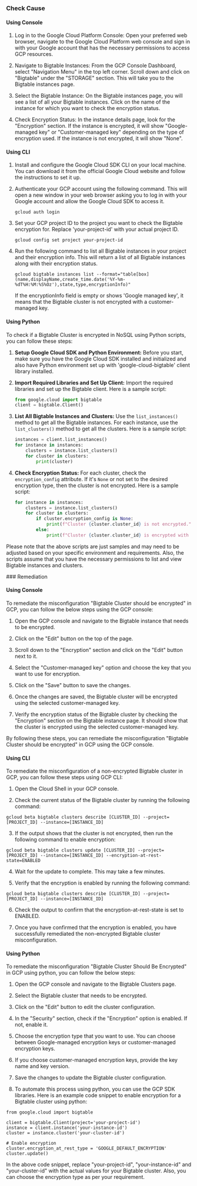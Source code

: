 

<Tabs><Tab title='Cause'>
### Check Cause

#### Using Console

1. Log in to the Google Cloud Platform Console: Open your preferred web browser, navigate to the Google Cloud Platform web console and sign in with your Google account that has the necessary permissions to access GCP resources.

2. Navigate to Bigtable Instances: From the GCP Console Dashboard, select "Navigation Menu" in the top left corner. Scroll down and click on "Bigtable" under the "STORAGE" section. This will take you to the Bigtable instances page.

3. Select the Bigtable Instance: On the Bigtable instances page, you will see a list of all your Bigtable instances. Click on the name of the instance for which you want to check the encryption status.

4. Check Encryption Status: In the instance details page, look for the "Encryption" section. If the instance is encrypted, it will show "Google-managed key" or "Customer-managed key" depending on the type of encryption used. If the instance is not encrypted, it will show "None".

#### Using CLI

1. Install and configure the Google Cloud SDK CLI on your local machine. You can download it from the official Google Cloud website and follow the instructions to set it up.

2. Authenticate your GCP account using the following command. This will open a new window in your web browser asking you to log in with your Google account and allow the Google Cloud SDK to access it.
   ```
   gcloud auth login
   ```

3. Set your GCP project ID to the project you want to check the Bigtable encryption for. Replace 'your-project-id' with your actual project ID.
   ```
   gcloud config set project your-project-id
   ```

4. Run the following command to list all Bigtable instances in your project and their encryption info. This will return a list of all Bigtable instances along with their encryption status.
   ```
   gcloud bigtable instances list --format="table[box](name,displayName,create_time.date('%Y-%m-%dT%H:%M:%S%Oz'),state,type,encryptionInfo)"
   ```
   If the encryptionInfo field is empty or shows 'Google managed key', it means that the Bigtable cluster is not encrypted with a customer-managed key.

#### Using Python

To check if a Bigtable Cluster is encrypted in NoSQL using Python scripts, you can follow these steps:

1. **Setup Google Cloud SDK and Python Environment:**
   Before you start, make sure you have the Google Cloud SDK installed and initialized and also have Python environment set up with 'google-cloud-bigtable' client library installed.

2. **Import Required Libraries and Set Up Client:**
   Import the required libraries and set up the Bigtable client. Here is a sample script:

   ```python
   from google.cloud import bigtable
   client = bigtable.Client()
   ```

3. **List All Bigtable Instances and Clusters:**
   Use the `list_instances()` method to get all the Bigtable instances. For each instance, use the `list_clusters()` method to get all the clusters. Here is a sample script:

   ```python
   instances = client.list_instances()
   for instance in instances:
       clusters = instance.list_clusters()
       for cluster in clusters:
           print(cluster)
   ```

4. **Check Encryption Status:**
   For each cluster, check the `encryption_config` attribute. If it's `None` or not set to the desired encryption type, then the cluster is not encrypted. Here is a sample script:

   ```python
   for instance in instances:
       clusters = instance.list_clusters()
       for cluster in clusters:
           if cluster.encryption_config is None:
               print(f"Cluster {cluster.cluster_id} is not encrypted.")
           else:
               print(f"Cluster {cluster.cluster_id} is encrypted with {cluster.encryption_config.encryption_type}.")
   ```

Please note that the above scripts are just samples and may need to be adjusted based on your specific environment and requirements. Also, the scripts assume that you have the necessary permissions to list and view Bigtable instances and clusters.

</Tab>

<Tab title='Remediation'>
### Remediation

#### Using Console

To remediate the misconfiguration "Bigtable Cluster should be encrypted" in GCP, you can follow the below steps using the GCP console:

1. Open the GCP console and navigate to the Bigtable instance that needs to be encrypted.

2. Click on the "Edit" button on the top of the page.

3. Scroll down to the "Encryption" section and click on the "Edit" button next to it.

4. Select the "Customer-managed key" option and choose the key that you want to use for encryption.

5. Click on the "Save" button to save the changes.

6. Once the changes are saved, the Bigtable cluster will be encrypted using the selected customer-managed key.

7. Verify the encryption status of the Bigtable cluster by checking the "Encryption" section on the Bigtable instance page. It should show that the cluster is encrypted using the selected customer-managed key.

By following these steps, you can remediate the misconfiguration "Bigtable Cluster should be encrypted" in GCP using the GCP console.

#### Using CLI

To remediate the misconfiguration of a non-encrypted Bigtable cluster in GCP, you can follow these steps using GCP CLI:

1. Open the Cloud Shell in your GCP console.

2. Check the current status of the Bigtable cluster by running the following command:

```
gcloud beta bigtable clusters describe [CLUSTER_ID] --project=[PROJECT_ID] --instance=[INSTANCE_ID]
```

3. If the output shows that the cluster is not encrypted, then run the following command to enable encryption:

```
gcloud beta bigtable clusters update [CLUSTER_ID] --project=[PROJECT_ID] --instance=[INSTANCE_ID] --encryption-at-rest-state=ENABLED
```

4. Wait for the update to complete. This may take a few minutes.

5. Verify that the encryption is enabled by running the following command:

```
gcloud beta bigtable clusters describe [CLUSTER_ID] --project=[PROJECT_ID] --instance=[INSTANCE_ID]
```

6. Check the output to confirm that the encryption-at-rest-state is set to ENABLED.

7. Once you have confirmed that the encryption is enabled, you have successfully remediated the non-encrypted Bigtable cluster misconfiguration.

#### Using Python

To remediate the misconfiguration "Bigtable Cluster Should Be Encrypted" in GCP using python, you can follow the below steps:

1. Open the GCP console and navigate to the Bigtable Clusters page.

2. Select the Bigtable cluster that needs to be encrypted.

3. Click on the "Edit" button to edit the cluster configuration.

4. In the "Security" section, check if the "Encryption" option is enabled. If not, enable it.

5. Choose the encryption type that you want to use. You can choose between Google-managed encryption keys or customer-managed encryption keys.

6. If you choose customer-managed encryption keys, provide the key name and key version.

7. Save the changes to update the Bigtable cluster configuration.

8. To automate this process using python, you can use the GCP SDK libraries. Here is an example code snippet to enable encryption for a Bigtable cluster using python:

```
from google.cloud import bigtable

client = bigtable.Client(project='your-project-id')
instance = client.instance('your-instance-id')
cluster = instance.cluster('your-cluster-id')

# Enable encryption
cluster.encryption_at_rest_type = 'GOOGLE_DEFAULT_ENCRYPTION'
cluster.update()
```

In the above code snippet, replace "your-project-id", "your-instance-id" and "your-cluster-id" with the actual values for your Bigtable cluster. Also, you can choose the encryption type as per your requirement.


</Tab>
</Tabs>